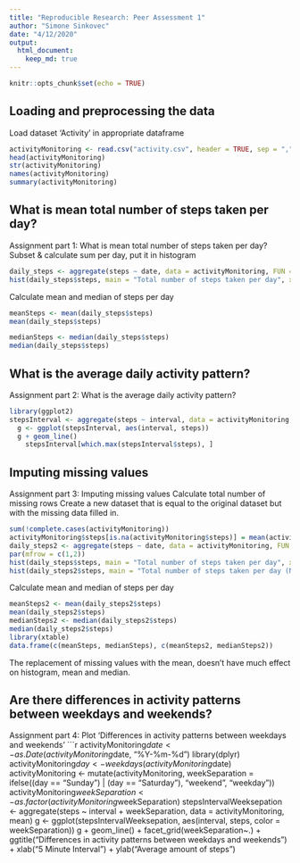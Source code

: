 ```yaml
---
title: "Reproducible Research: Peer Assessment 1"
author: "Simone Sinkovec"
date: "4/12/2020"
output: 
  html_document:
    keep_md: true
---
```


```r
knitr::opts_chunk$set(echo = TRUE)
```

## Loading and preprocessing the data

Load dataset 'Activity' in appropriate dataframe

```r
activityMonitoring <- read.csv("activity.csv", header = TRUE, sep = ",", dec = ".")
head(activityMonitoring)
str(activityMonitoring)
names(activityMonitoring)
summary(activityMonitoring)
```

## What is mean total number of steps taken per day?

Assignment part 1: What is mean total number of steps taken per day?
Subset & calculate sum per day, put it in histogram
```r
daily_steps <- aggregate(steps ~ date, data = activityMonitoring, FUN = sum)
hist(daily_steps$steps, main = "Total number of steps taken per day", xlab = "Steps per Day")
```

Calculate mean and median of steps per day
```r
meanSteps <- mean(daily_steps$steps)
mean(daily_steps$steps)

medianSteps <- median(daily_steps$steps)
median(daily_steps$steps)
```

## What is the average daily activity pattern?

Assignment part 2: What is the average daily activity pattern?
```r
library(ggplot2)
stepsInterval <- aggregate(steps ~ interval, data = activityMonitoring, FUN = mean)
  g <- ggplot(stepsInterval, aes(interval, steps))
  g + geom_line()
    stepsInterval[which.max(stepsInterval$steps), ]
```

## Imputing missing values

Assignment part 3: Imputing missing values
Calculate total number of missing rows
Create a new dataset that is equal to the original dataset but with the missing data filled in.
```r
sum(!complete.cases(activityMonitoring))
activityMonitoring$steps[is.na(activityMonitoring$steps)] = mean(activityMonitoring$steps, na.rm=TRUE)
daily_steps2 <- aggregate(steps ~ date, data = activityMonitoring, FUN = sum)
par(mfrow = c(1,2))
hist(daily_steps$steps, main = "Total number of steps taken per day", xlab = "Steps per Day")
hist(daily_steps2$steps, main = "Total number of steps taken per day (NA = mean)", xlab = "Steps per Day")
```

Calculate mean and median of steps per day
```r
meanSteps2 <- mean(daily_steps2$steps)
mean(daily_steps2$steps)
medianSteps2 <- median(daily_steps2$steps)
median(daily_steps2$steps)
library(xtable)
data.frame(c(meanSteps, medianSteps), c(meanSteps2, medianSteps2))
```
The replacement of missing values with the mean, doesn't have much effect on histogram, mean and median.

## Are there differences in activity patterns between weekdays and weekends?

Assignment part 4:
Plot 'Differences in activity patterns between weekdays and weekends'
```r
activityMonitoring$date <- as.Date(activityMonitoring$date, "%Y-%m-%d")
library(dplyr)
activityMonitoring$day <- weekdays(activityMonitoring$date)
activityMonitoring <- mutate(activityMonitoring, weekSeparation = ifelse((day == "Sunday") | (day == "Saturday"), "weekend", "weekday"))
activityMonitoring$weekSeparation <- as.factor(activityMonitoring$weekSeparation)
stepsIntervalWeeksepation <- aggregate(steps ~ interval + weekSeparation, data = activityMonitoring, mean)
g <- ggplot(stepsIntervalWeeksepation, aes(interval, steps, color = weekSeparation))
g + geom_line() + facet_grid(weekSeparation~.) + ggtitle("Differences in activity patterns between weekdays and weekends") + xlab("5 Minute Interval") + ylab("Average amount of steps")